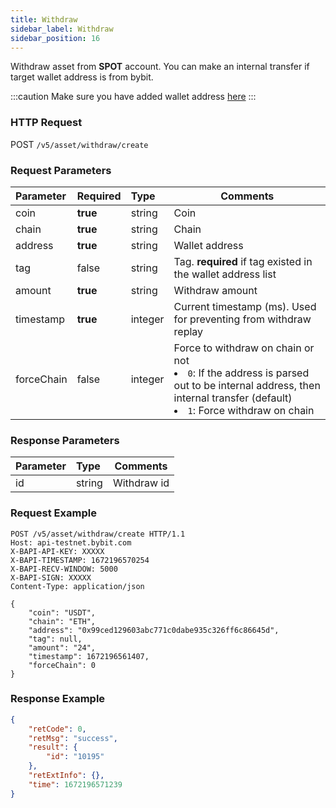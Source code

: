 ```yaml
---
title: Withdraw
sidebar_label: Withdraw
sidebar_position: 16
---
```


Withdraw asset from **SPOT** account. You can make an internal transfer if target wallet address is from bybit.

:::caution
Make sure you have added wallet address <a href="https://www.bybit.com/user/assets/money-address">here</a>
:::

### HTTP Request
POST `/v5/asset/withdraw/create`

### Request Parameters
| Parameter | Required | Type | Comments|
|:----- |:-------|:-----|------ |
|coin |**true** |string |Coin |
|chain |**true** |string |Chain |
|address |**true** |string |Wallet address |
|tag |false |string |Tag. **required** if tag existed in the wallet address list |
|amount |**true** |string |Withdraw amount |
|timestamp |**true** |integer |Current timestamp (ms). Used for preventing from withdraw replay |
|forceChain |false |integer |Force to withdraw on chain or not<li>`0`: If the address is parsed out to be internal address, then internal transfer (default)</li><li>`1`: Force withdraw on chain</li> |

### Response Parameters
| Parameter | Type | Comments|
|:----- |:-----|----- |
|id |string|Withdraw id |

### Request Example

```http
POST /v5/asset/withdraw/create HTTP/1.1
Host: api-testnet.bybit.com
X-BAPI-API-KEY: XXXXX
X-BAPI-TIMESTAMP: 1672196570254
X-BAPI-RECV-WINDOW: 5000
X-BAPI-SIGN: XXXXX
Content-Type: application/json

{
    "coin": "USDT",
    "chain": "ETH",
    "address": "0x99ced129603abc771c0dabe935c326ff6c86645d",
    "tag": null,
    "amount": "24",
    "timestamp": 1672196561407,
    "forceChain": 0
}
```

### Response Example

```json
{
    "retCode": 0,
    "retMsg": "success",
    "result": {
        "id": "10195"
    },
    "retExtInfo": {},
    "time": 1672196571239
}
```